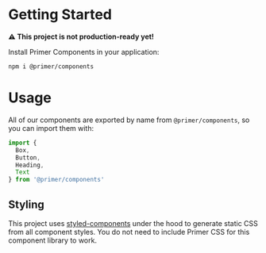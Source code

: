 # Getting Started

**⚠️ This project is not production-ready yet!**

Install Primer Components in your application:

```
npm i @primer/components
```

# Usage

All of our components are exported by name from `@primer/components`, so you can import them with:

```js
import {
  Box,
  Button,
  Heading,
  Text
} from '@primer/components'
```

## Styling

This project uses [styled-components] under the hood to generate static CSS from all component styles. You do not need to include Primer CSS for this component library to work.

[styled-components]: https://styled-components.com/
[Primer CSS]: https://github.com/primer/primer
